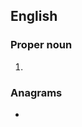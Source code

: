 ==English==
{{wikipedia}}

===Proper noun===
{{en-proper noun}}

# {{lb|en|Canada}} {{initialism of|en|[[Ontario]] [[health insurance]] [[plan]]}}

===Anagrams===
* {{anagrams|en|a=hiop|Ho-pi|Hopi|IHOP|Ipoh}}